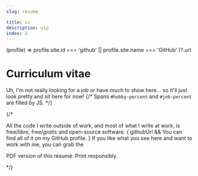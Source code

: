 ```yaml
---
slug: resume

title: cv
description: wip
index: 2
---
```




  (profile) => profile.site.id === 'github' || profile.site.name === 'GitHub'
)?.url

# Curriculum vitae

Uh, I'm not really looking for a job or have much to show here... so it'll just look pretty and sit here for now!
{/* Spans `#hobby-percent` and `#job-percent` are filled by JS. */}

{/*

All the code I write outside of work, and most of what I write at work, is
free/_libre_, free/_gratis_ and open-source software. {
	githubUrl && <Fragment>You can find all of it on my <Link url={githubUrl}>GitHub profile</Link>.</Fragment>
}
If you like what you see here and want to work with me, you can grab the
<Link url={import.meta.env.DEV ? '/resume/pdf' : '/resume.pdf'}>PDF version</Link>
of this résumé. Print responsibly.

*/}